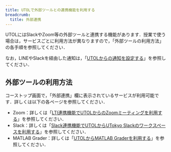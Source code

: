 ```yaml
---
title: UTOLで外部ツールとの連携機能を利用する
breadcrumb:
  title: 外部連携
---
```


UTOLにはSlackやZoom等の外部ツールと連携する機能があります．授業で使う場合は，サービスごとに利用方法が異なりますので，「外部ツールの利用方法」の各手順を参照してください．

なお，LINEやSlackを経由した通知は，「[UTOLからの通知を設定する](/utol/notification/)」を参照してください．

## 外部ツールの利用方法

コーストップ画面で，「外部連携」欄に表示されているサービスが利用可能です．詳しくは以下の各ページを参照してください．

- Zoom：詳しくは「[LTI連携機能でUTOLからのZoomミーティングを利用する](/utol/students/integrations/zoom/)」を参照してください．
- Slack：詳しくは「[Slack連携機能でUTOLからUTokyo Slackのワークスペースを利用する](/utol/students/integrations/slack/)」を参照してください．
- MATLAB Grader：詳しくは「[UTOLからMATLAB Graderを利用する](/utol/students/integrations/matlab_grader/)」を参照してください．
